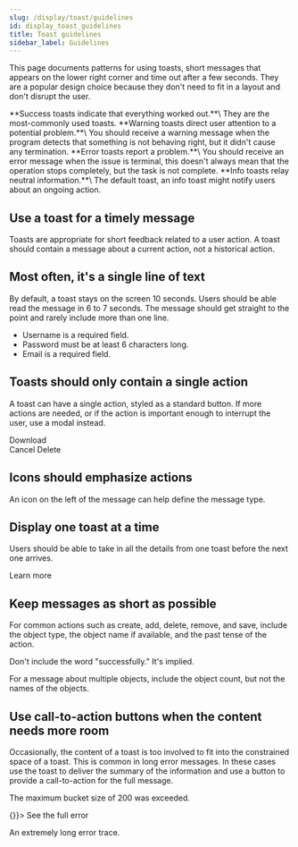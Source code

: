 ```yaml
---
slug: /display/toast/guidelines
id: display_toast_guidelines
title: Toast guidelines
sidebar_label: Guidelines
---
```



This page documents patterns for using toasts, short messages that appears on the lower right corner and time out after a few seconds. They are a popular design choice because they don't need to fit in a layout and don't disrupt the user.

<EuiSpacer />

<EuiFlexGroup gutterSize="m">
  <EuiFlexItem grow={false}>
    <EuiToast
      style={{ width: 300 }}
      title="Your report is complete"
      color="success"
    />
  </EuiFlexItem>
  <EuiFlexItem>
    **Success toasts indicate that everything worked out.**\
    They are the most-commonly used toasts.
  </EuiFlexItem>
</EuiFlexGroup>

<EuiSpacer />

<EuiFlexGroup gutterSize="m">
  <EuiFlexItem grow={false}>
    <EuiToast
      style={{ width: 300 }}
      title="Node 726 is having trouble"
      color="warning"
    />
  </EuiFlexItem>
  <EuiFlexItem>
    **Warning toasts direct user attention to a potential problem.**\
    You should receive a warning message when the program detects that something is not behaving right, but it didn't cause any termination.
  </EuiFlexItem>
</EuiFlexGroup>

<EuiSpacer />

<EuiFlexGroup gutterSize="m">
  <EuiFlexItem grow={false}>
    <EuiToast
      style={{ width: 300 }}
      title="Search failed.  Check your Elasticsearch connection."
      color="danger"
    />
  </EuiFlexItem>
  <EuiFlexItem>
    **Error toasts report a problem.**\
    You should receive an error message when the issue is terminal, this doesn't always mean that the operation stops completely, but the task is not complete.
  </EuiFlexItem>
</EuiFlexGroup>

<EuiSpacer />

<EuiFlexGroup gutterSize="m">
  <EuiFlexItem grow={false}>
    <EuiToast
      style={{ width: 300 }}
      title="Please wait while your report is created"
      color="primary"
    />
  </EuiFlexItem>
  <EuiFlexItem>
    **Info toasts relay neutral information.**\
    The default toast, an info toast might notify users about an ongoing action.
  </EuiFlexItem>
</EuiFlexGroup>

<EuiSpacer />

## Use a toast for a timely message

Toasts are appropriate for short feedback related to a user action. A toast should contain a message about a current action, not a historical action.

<EuiFlexGroup gutterSize="m">
  <Guideline type="do" text="Use a toast for a brief message about the current action.">
    <EuiToast
      style={{ maxWidth: 300 }}
      title="Your folder was moved"
      color="success"
    />
  </Guideline>
  <Guideline type="dont" text="Greet users with a toast when they open a page.">
    <EuiToast
      style={{ maxWidth: 300 }}
      title="Haven't seen you in a while"
      color="primary"
    />
  </Guideline>
</EuiFlexGroup>

## Most often, it's a single line of text

By default, a toast stays on the screen 10 seconds. Users should be able read the message in 6 to 7 seconds. The message should get straight to the point and rarely include more than one line.

<EuiFlexGroup gutterSize="m">
  <Guideline type="do" text="A single line of text is readable at a glance.">
    <EuiToast
      style={{ maxWidth: 300 }}
      title="Check your form for errors"
      color="danger"
    />
  </Guideline>
  <Guideline type="dont" text="Cram a lot of detail into a toast. These errors should persist in callouts and validations on the form. They don't need to be spelled out in the toast.">
    <EuiToast
      style={{ maxWidth: 300 }}
      title="Your form has errors"
      color="danger"
    >
      <ul>
        <li>Username is a required field.</li>
        <li>Password must be at least 6 characters long.</li>
        <li>Email is a required field.</li>
      </ul>
    </EuiToast>
  </Guideline>
</EuiFlexGroup>

## Toasts should only contain a single action

A toast can have a single action, styled as a standard button. If more actions are needed, or if the action is important enough to interrupt the user, use a modal instead.

<EuiFlexGroup gutterSize="m">
  <Guideline type="do" text="Use only one action per toast and favor a one-word label. Align actions to the right, which follows our button guidelines for usage within restricted width containers.">
    <EuiToast
      style={{ maxWidth: 300 }}
      color="success"
      title="Your report is complete"
    >
      <div style={{ textAlign: 'right' }}>
        <EuiButton size="s">Download</EuiButton>
      </div>
    </EuiToast>
  </Guideline>
  <Guideline type="dont" text="Use multiple actions. Don't align buttons in toasts to the left. This message is better in a confirmation modal.">
    <EuiToast
      style={{ maxWidth: 300 }}
      title="All messages will be deleted"
      color="danger"
    >
      <EuiFlexGroup justifyContent="flexEnd" gutterSize="s">
        <EuiFlexItem grow={false}>
          <EuiButton size="s">Cancel</EuiButton>
        </EuiFlexItem>
        <EuiFlexItem grow={false}>
          <EuiButton size="s" color="danger">
            Delete
          </EuiButton>
        </EuiFlexItem>
      </EuiFlexGroup>
    </EuiToast>
  </Guideline>
</EuiFlexGroup>

## Icons should emphasize actions

An icon on the left of the message can help define the message type.

<EuiFlexGroup gutterSize="m">
  <Guideline type="do" text="The check icon reinforces that the action succeeded. The error icon helps users understand the message is an error.">
     <EuiToast
        style={{ maxWidth: 300 }}
        title="Your dashboard was updated"
        iconType="check"
        color="success"
      />
      <EuiSpacer />
      <EuiToast
        style={{ maxWidth: 300 }}
        title="A dashboard named 'MyDashboard' already exists"
        iconType="error"
        color="danger"
      />
  </Guideline>
  <Guideline type="dont" text="Use icons that are hard to understand. They distract from the message.">
    <EuiToast
      color="primary"
      style={{ maxWidth: 300 }}
      title="Message sent"
      iconType="help"
    />
  </Guideline>
</EuiFlexGroup>

## Display one toast at a time

Users should be able to take in all the details from one toast before the next one arrives.

<EuiFlexGroup gutterSize="m">
  <Guideline type="do" text="Display one toast at a time.">
    <EuiToast
      style={{ maxWidth: 300 }}
      color="primary"
      title="3 new messages"
    />
  </Guideline>
  <Guideline type="dont" text="Stack toasts.">
    <EuiToast
      style={{ maxWidth: 300 }}
      color="danger"
      title="There was a problem with your node"
    >
      <div style={{ textAlign: 'right' }}>
        <EuiButton size="s">Learn more</EuiButton>
      </div>
    </EuiToast>
    <EuiSpacer />
    <EuiToast
      color="primary"
      style={{ maxWidth: 300 }}
      title="3 new messages"
    />
  </Guideline>
</EuiFlexGroup>

## Keep messages as short as possible

For common actions such as create, add, delete, remove, and save, include the object type, the object name if available, and the past tense of the action.

<EuiFlexGroup gutterSize="m">
  <Guideline type="do" text="Include the object name if it's not too long. Use single quotation marks around the object name if it helps clarify meaning.">
    <EuiToast
      color="success"
      style={{ maxWidth: 300 }}
      title="User 'Casey Smith' was added"
    />
  </Guideline>
  <Guideline type="dont" text={`Use the generic "Your object."`}>
    <EuiToast
      color="success"
      style={{ maxWidth: 300 }}
      title="Your object has been saved"
    />
  </Guideline>
</EuiFlexGroup>

Don't include the word "successfully." It's implied.

<EuiFlexGroup gutterSize="m">
  <Guideline type="do" text="Use this format for a success message.">
    <EuiToast
      color="success"
      style={{ maxWidth: 300 }}
      title="Dashboard 'My_dashboard_with_a_very_long_name' was saved"
    />
  </Guideline>
  <Guideline type="dont" text={`Include "successfully."`}>
    <EuiToast
      color="success"
      style={{ maxWidth: 300 }}
      title="Dashboard 'My_dashboard' was successfully saved"
    />
  </Guideline>
</EuiFlexGroup>

For a message about multiple objects, include the object count, but not the names of the objects.

<EuiFlexGroup gutterSize="m">
  <Guideline type="do" text="Include the object count.">
    <EuiToast
      color="success"
      style={{ maxWidth: 300 }}
      title="4 visualizations were deleted"
    />
  </Guideline>
  <Guideline type="dont" text="Overwhelm the user by listing the names of all the objects.">
    <EuiToast
      color="success"
      style={{ maxWidth: 300 }}
      title="Visualization 1, Visualization 2, Visualization 3, and Visualization 4 were deleted"
    />
  </Guideline>
</EuiFlexGroup>

## Use call-to-action buttons when the content needs more room

Occasionally, the content of a toast is too involved to fit into the constrained space of a toast. This is common in long error messages. In these cases use the toast to deliver the summary of the information and use a button to provide a call-to-action for the full message.

<EuiFlexGroup gutterSize="m">
  <Guideline type="do" text="Use the toast message to provide a summary and a button to link to the full content.">
    <EuiToast
      style={{ maxWidth: 300 }}
      color="danger"
      title="Your visualization has an error"
    >
      <p>The maximum bucket size of 200 was exceeded.</p>
      <div style={{ textAlign: 'right' }}>
        <EuiButton size="s" color="danger" onClick={() => {}}>
          See the full error
        </EuiButton>
      </div>
    </EuiToast>
  </Guideline>
  <Guideline type="dont" text="Cram a lot of content into the small space of a toast.">
    <EuiToast
      style={{ maxWidth: 300 }}
      color="danger"
      title="Your visualization has an error"
    >
      <EuiCallOut
        title="The maximum bucket size of 200 was exceeded"
        color="danger"
      >
        <p>An extremely long error trace.</p>
      </EuiCallOut>
    </EuiToast>
  </Guideline>
</EuiFlexGroup>
